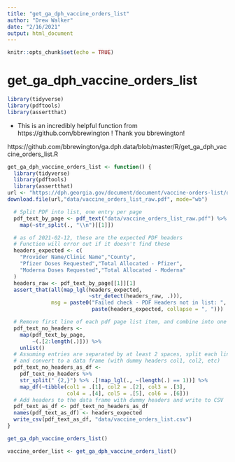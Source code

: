 ```yaml
---
title: "get_ga_dph_vaccine_orders_list"
author: "Drew Walker"
date: "2/16/2021"
output: html_document
---
```


```r
knitr::opts_chunk$set(echo = TRUE)
```

# get_ga_dph_vaccine_orders_list
```r
library(tidyverse)
library(pdftools)
library(assertthat)
```

* This is an incredibly helpful function from
https://github.com/bbrewington ! Thank you bbrewington! 

https://github.com/bbrewington/ga.dph.data/blob/master/R/get_ga_dph_vaccine_orders_list.R  

```r

get_ga_dph_vaccine_orders_list <- function() {
  library(tidyverse)
  library(pdftools)
  library(assertthat)
url <- "https://dph.georgia.gov/document/document/vaccine-orders-list/download"
download.file(url,"data/vaccine_orders_list_raw.pdf", mode="wb")

  # Split PDF into list, one entry per page
  pdf_text_by_page <- pdf_text("data/vaccine_orders_list_raw.pdf") %>%
    map(~str_split(., "\\n")[[1]])

  # as of 2021-02-12, these are the expected PDF headers
  # Function will error out if it doesn't find these
  headers_expected <- c(
    "Provider Name/Clinic Name","County",
    "Pfizer Doses Requested","Total Allocated - Pfizer",
    "Moderna Doses Requested","Total Allocated - Moderna"
  )
  headers_raw <- pdf_text_by_page[[1]][1]
  assert_that(all(map_lgl(headers_expected,
                          ~str_detect(headers_raw, .))),
              msg = paste0("Failed check - PDF Headers not in list: ",
                           paste(headers_expected, collapse = ", ")))

  # Remove first line of each pdf page list item, and combine into one character vector
  pdf_text_no_headers <-
    map(pdf_text_by_page,
        ~(.[2:length(.)])) %>%
    unlist()
  # Assuming entries are separated by at least 2 spaces, split each line by that,
  # and convert to a data frame (with dummy headers col1, col2, etc)
  pdf_text_no_headers_as_df <-
    pdf_text_no_headers %>%
    str_split(" {2,}") %>% .[!map_lgl(., ~(length(.) == 1))] %>%
    map_df(~tibble(col1 = .[1], col2 = .[2], col3 = .[3],
                   col4 = .[4], col5 = .[5], col6 = .[6]))
  # Add headers to the data frame with dummy headers and write to CSV
  pdf_text_as_df <- pdf_text_no_headers_as_df
  names(pdf_text_as_df) <- headers_expected
  write_csv(pdf_text_as_df, "data/vaccine_orders_list.csv")
}

get_ga_dph_vaccine_orders_list()

vaccine_order_list <- get_ga_dph_vaccine_orders_list()
```

